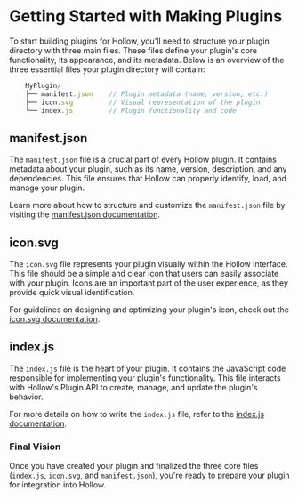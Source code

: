 # Getting Started with Making Plugins

To start building plugins for Hollow, you'll need to structure your plugin directory with three main files. These files define your plugin's core functionality, its appearance, and its metadata. Below is an overview of the three essential files your plugin directory will contain:

```js
    MyPlugin/
    ├── manifest.json    // Plugin metadata (name, version, etc.)
    ├── icon.svg         // Visual representation of the plugin
    └── index.js         // Plugin functionality and code
```

## manifest.json

The `manifest.json` file is a crucial part of every Hollow plugin. It contains metadata about your plugin, such as its name, version, description, and any dependencies. This file ensures that Hollow can properly identify, load, and manage your plugin.

Learn more about how to structure and customize the `manifest.json` file by visiting the [manifest.json documentation](#manifestjson-documentation).

## icon.svg

The `icon.svg` file represents your plugin visually within the Hollow interface. This file should be a simple and clear icon that users can easily associate with your plugin. Icons are an important part of the user experience, as they provide quick visual identification.

For guidelines on designing and optimizing your plugin's icon, check out the [icon.svg documentation](#iconsvg-documentation).

## index.js

The `index.js` file is the heart of your plugin. It contains the JavaScript code responsible for implementing your plugin's functionality. This file interacts with Hollow's Plugin API to create, manage, and update the plugin's behavior.

For more details on how to write the `index.js` file, refer to the [index.js documentation](#indexjs-documentation).

### Final Vision

Once you have created your plugin and finalized the three core files (`index.js`, `icon.svg`, and `manifest.json`), you're ready to prepare your plugin for integration into Hollow.
